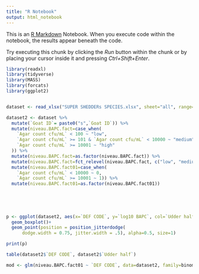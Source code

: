 ```yaml
---
title: "R Notebook"
output: html_notebook
---
```


This is an [R Markdown](http://rmarkdown.rstudio.com) Notebook. When you execute code within the notebook, the results appear beneath the code. 

Try executing this chunk by clicking the *Run* button within the chunk or by placing your cursor inside it and pressing *Ctrl+Shift+Enter*. 

```r
library(readxl)
library(tidyverse)
library(MASS)
library(forcats)
library(ggplot2)


dataset <- read_xlsx("SUPER SHEDDERs SPECIES.xlsx", sheet="all", range="A1:P197")

dataset2 <- dataset %>% 
  mutate(`Goat ID`= paste0("s",`Goat ID`)) %>% 
  mutate(niveau.BAPC.fact=case_when(
    `Agar count cfu/mL` < 100 ~ "low",
    `Agar count cfu/mL` >= 101 & `Agar count cfu/mL` < 10000 ~ "medium",
    `Agar count cfu/mL` >= 10001 ~ "high"
  )) %>% 
  mutate(niveau.BAPC.fact=as.factor(niveau.BAPC.fact)) %>% 
  mutate(niveau.BAPC.fact=fct_relevel(niveau.BAPC.fact, c("low", "medium", "high"))) %>% 
  mutate(niveau.BAPC.fact01=case_when(
    `Agar count cfu/mL` < 10000 ~ 0,
    `Agar count cfu/mL` >= 10001 ~ 1)) %>% 
  mutate(niveau.BAPC.fact01=as.factor(niveau.BAPC.fact01)) 
  
         
         
         

```



```r
p <- ggplot(dataset2, aes(x=`DEF CODE`, y=`log10 BAPC`, col=`Udder half`))+
  geom_boxplot()+
  geom_point(position = position_jitterdodge(
      dodge.width = 0.75, jitter.width = .5), alpha=0.5, size=1)

print(p)

table(dataset2$`DEF CODE`, dataset2$`Udder half`)

```

```r

mod <- glm(niveau.BAPC.fact01 ~ `DEF CODE`, data=dataset2, family=binomial)

```

